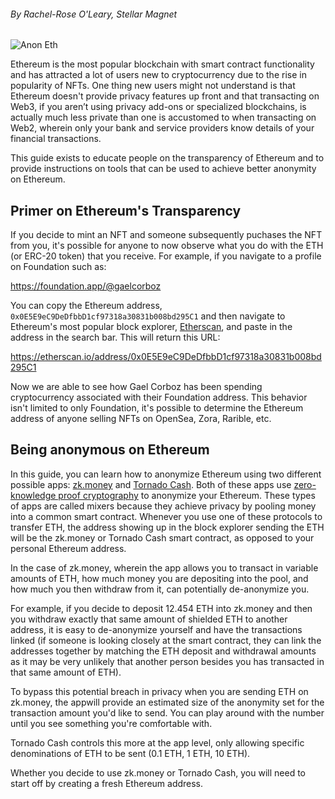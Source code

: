 ###### By Rachel-Rose O'Leary, Stellar Magnet
![Anon Eth](../img/anon-eth.png)

Ethereum is the most popular blockchain with smart contract functionality and has attracted a lot of users new to cryptocurrency due to the rise in popularity of NFTs. One thing new users might not understand is that Ethereum doesn't provide privacy features up front and that transacting on Web3, if you aren’t using privacy add-ons or specialized blockchains, is actually much less private than one is accustomed to when transacting on Web2, wherein only your bank and service providers know details of your financial transactions. 

This guide exists to educate people on the transparency of Ethereum and to provide instructions on tools that can be used to achieve better anonymity on Ethereum.

## Primer on Ethereum's Transparency
If you decide to mint an NFT and someone subsequently puchases the NFT from you, it's possible for anyone to now observe what you do with the ETH (or ERC-20 token) that you receive. For example, if you navigate to a profile on Foundation such as:

https://foundation.app/@gaelcorboz

You can copy the Ethereum address, `0x0E5E9eC9DeDfbbD1cf97318a30831b008bd295C1` and then navigate to Ethereum's most popular block explorer, [Etherscan](https://etherscan.io), and paste in the address in the search bar. This will return this URL:

https://etherscan.io/address/0x0E5E9eC9DeDfbbD1cf97318a30831b008bd295C1

Now we are able to see how Gael Corboz has been spending cryptocurrency associated with their Foundation address. This behavior isn't limited to only Foundation, it's possible to determine the Ethereum address of anyone selling NFTs on OpenSea, Zora, Rarible, etc.

## Being anonymous on Ethereum
In this guide, you can learn how to anonymize Ethereum using two different possible apps: [zk.money](https://zk.money) and [Tornado Cash](https://tornado.cash). Both of these apps use [zero-knowledge proof cryptography](https://en.wikipedia.org/wiki/Zero-knowledge_proof) to anonymize your Ethereum. These types of apps are called mixers because they achieve privacy by pooling money into a common smart contract. Whenever you use one of these protocols to transfer ETH, the address showing up in the block explorer sending the ETH will be the zk.money or Tornado Cash smart contract, as opposed to your personal Ethereum address.

In the case of zk.money, wherein the app allows you to transact in variable amounts of ETH, how much money you are depositing into the pool, and how much you then withdraw from it, can potentially de-anonymize you.

For example, if you decide to deposit 12.454 ETH into zk.money and then you withdraw exactly that same amount of shielded ETH to another address, it is easy to de-anonymize yourself and have the transactions linked (if someone is looking closely at the smart contract, they can link the addresses together by matching the ETH deposit and withdrawal amounts as it may be very unlikely that another person besides you has transacted in that same amount of ETH).

To bypass this potential breach in privacy when you are sending ETH on zk.money, the appwill provide an estimated size of the anonymity set for the transaction amount you'd like to send. You can play around with the number until you see something you're comfortable with.

Tornado Cash controls this more at the app level, only allowing specific denominations of ETH to be sent (0.1 ETH, 1 ETH, 10 ETH).

Whether you decide to use zk.money or Tornado Cash, you will need to start off by creating a fresh Ethereum address.

